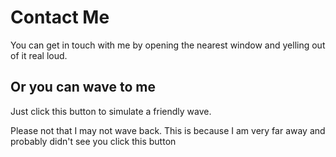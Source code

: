 
# Contact Me

You can get in touch with me by opening the nearest window and yelling out of it real loud.

## Or you can wave to me

Just click this button to simulate a friendly wave.

<Wave />

Please not that I may not wave back. This is because I am very far away and probably didn't see you click this button
